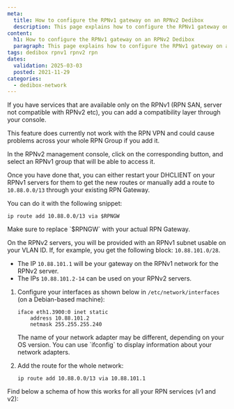 ```yaml
---
meta:
  title: How to configure the RPNv1 gateway on an RPNv2 Dedibox
  description: This page explains how to configure the RPNv1 gateway on a Scaleway Dedibox
content:
  h1: How to configure the RPNv1 gateway on an RPNv2 Dedibox
  paragraph: This page explains how to configure the RPNv1 gateway on a Scaleway Dedibox
tags: dedibox rpnv1 rpnv2 rpn
dates:
  validation: 2025-03-03
  posted: 2021-11-29
categories:
  - dedibox-network
---
```



If you have services that are available only on the RPNv1 (RPN SAN, server not compatible with RPNv2 etc), you can add a compatibility layer through your console.

<Message type="important">
  This feature does currently not work with the RPN VPN and could cause problems across your whole RPN Group if you add it.
</Message>

In the RPNv2 management console, click on the corresponding button, and select an RPNv1 group that will be able to access it.

Once you have done that, you can either restart your DHCLIENT on your RPNv1 servers for them to get the new routes or manually add a route to `10.88.0.0/13` through your existing RPN Gateway.

You can do it with the following snippet:

```
ip route add 10.88.0.0/13 via $RPNGW
```

<Message type="note">
  Make sure to replace `$RPNGW` with your actual RPN Gateway.
</Message>

On the RPNv2 servers, you will be provided with an RPNv1 subnet usable on your VLAN ID. If, for example, you get the following block: `10.88.101.0/28`.

* The IP `10.88.101.1` will be your gateway on the RPNv1 network for the RPNv2 server.
* The IPs `10.88.101.2-14` can be used on your RPNv2 servers.

1. Configure your interfaces as shown below in `/etc/network/interfaces` (on a Debian-based machine):
    ```
    iface eth1.3900:0 inet static
        address 10.88.101.2
        netmask 255.255.255.240
    ```

    <Message type="note">
      The name of your network adapter may be different, depending on your OS version. You can use `ifconfig` to display information about your network adapters.
    </Message>
2. Add the route for the whole network:
    ```
    ip route add 10.88.0.0/13 via 10.88.101.1
    ```

Find below a schema of how this works for all your RPN services (v1 and v2):

<Lightbox image={image} alt="" />



